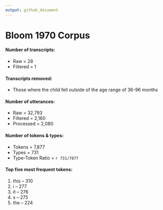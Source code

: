 ```yaml
---
output: github_document
---
```

# Bloom 1970 Corpus

#### Number of transcripts:
* Raw = 28
* Filtered = 1

#### Transcripts removed:  
* Those where the child fell outside of the age range of 36-96 months

#### Number of utterances:
* Raw = 32,793
* Filtered = 2,160
* Processed = 2,080
  
#### Number of tokens & types:
* Tokens = 7,877
* Types = 731
* Type-Token Ratio = `r 731/7877`

#### Top five most frequent tokens:
1. this -- 310
2. i -- 277
3. it -- 276
4. s -- 275
5. the -- 224


